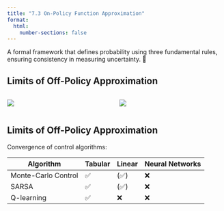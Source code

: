 ```yaml
---
title: "7.3 On-Policy Function Approximation"
format:
  html:
    number-sections: false
---
```


::: {.callout-note appearance="simple" icon=false}
A formal framework that defines probability using three fundamental rules, ensuring consistency in measuring uncertainty. 🎲
:::

## Limits of Off-Policy Approximation

::: {.columns}
:::: {.column width="50%"}
![](images/bairdexample.png){fig-align="center"}
::::

:::: {.column width="50%"}
![](images/offpolicydivergence.png){fig-align="center"}
::::
:::

## Limits of Off-Policy Approximation

Convergence of control algorithms:

| Algorithm               | Tabular | Linear | Neural Networks |
|-------------------------|---------|---------|-----------------|
| Monte-Carlo Control     | ✅       | (✅)     | ❌               |
| SARSA                   | ✅       | (✅)     | ❌               |
| Q-learning              | ✅       | ❌       | ❌               |
